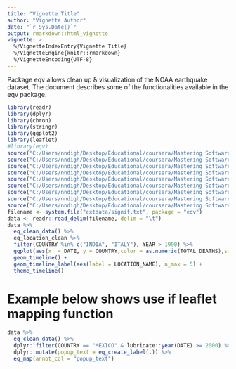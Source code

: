 ```yaml
---
title: "Vignette Title"
author: "Vignette Author"
date: "`r Sys.Date()`"
output: rmarkdown::html_vignette
vignette: >
  %/VignetteIndexEntry{Vignette Title}
  %/VignetteEngine{knitr::rmarkdown}
  %/VignetteEncoding{UTF-8}
---
```


Package eqv allows clean up & visualization of the NOAA earthquake dataset.  The document describes some of the functionalities available in the eqv package.


```r
library(readr)
library(dplyr)
library(chron)
library(stringr)
library(ggplot2)
library(leaflet)
#library(eqv)
source("C:/Users/nndigh/Desktop/Educational/coursera/Mastering Software Development in R/CAPSTONE/package/eqv/R source code/eq_clean_data.R")
source("C:/Users/nndigh/Desktop/Educational/coursera/Mastering Software Development in R/CAPSTONE/package/eqv/R source code/eq_location_clean.R")
source("C:/Users/nndigh/Desktop/Educational/coursera/Mastering Software Development in R/CAPSTONE/package/eqv/R source code/geom_timeline.R")
source("C:/Users/nndigh/Desktop/Educational/coursera/Mastering Software Development in R/CAPSTONE/package/eqv/R source code/GeomTimeline.R")
source("C:/Users/nndigh/Desktop/Educational/coursera/Mastering Software Development in R/CAPSTONE/package/eqv/R source code/GeomTimelineLabel.R")
source("C:/Users/nndigh/Desktop/Educational/coursera/Mastering Software Development in R/CAPSTONE/package/eqv/R source code/geom_timeline_label.R")
source("C:/Users/nndigh/Desktop/Educational/coursera/Mastering Software Development in R/CAPSTONE/package/eqv/R source code/theme_timeline.R")
source("C:/Users/nndigh/Desktop/Educational/coursera/Mastering Software Development in R/CAPSTONE/package/eqv/R source code/eq_map.R")
source("C:/Users/nndigh/Desktop/Educational/coursera/Mastering Software Development in R/CAPSTONE/package/eqv/R source code/eq_create_label.R")
filename <- system.file("extdata/signif.txt", package = "eqv")
data <- readr::read_delim(filename, delim = "\t")
data %>%
  eq_clean_data() %>%
  eq_location_clean %>%
  filter(COUNTRY %in% c("INDIA", "ITALY"), YEAR > 1990) %>%
  ggplot(aes(x  = DATE, y = COUNTRY,color = as.numeric(TOTAL_DEATHS),size = as.numeric(EQ_PRIMARY)))+ 
  geom_timeline() + 
  geom_timeline_label(aes(label = LOCATION_NAME), n_max = 5) + 
  theme_timeline()

```

# Example below shows use if leaflet mapping function

```r
data %>% 
  eq_clean_data() %>% 
  dplyr::filter(COUNTRY == "MEXICO" & lubridate::year(DATE) >= 2000) %>% 
  dplyr::mutate(popup_text = eq_create_label(.)) %>% 
  eq_map(annot_col = "popup_text")
```
